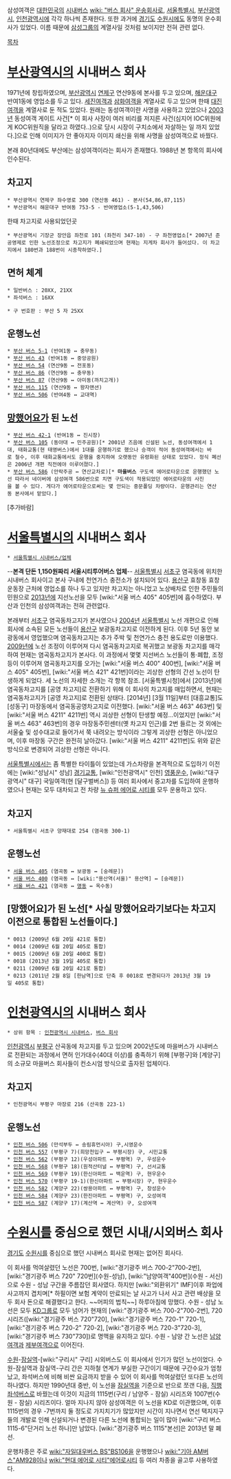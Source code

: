 삼성여객은 [[대한민국]]의 [[시내버스]] [[wiki: "버스 회사" 운송회사]]로, [[서울특별시]], [[부산광역시]], [[인천광역시]]에 각각 하나씩 존재한다. 또한 과거에 [[경기도]] [[수원시]]에도 동명의 운수회사가 있었다. 이름 때문에 [[삼성그룹]]의 계열사일 것처럼 보이지만 전혀 관련 없다.

[[목차]]

= [[부산광역시]]의 시내버스 회사 =
1971년에 창립하였으며, [[부산광역시]] [[연제구]] 연산9동에 본사를 두고 있으며, [[해운대구]] 반여1동에 영업소를 두고 있다. [[세진여객]]과 [[삼화여객]]을 계열사로 두고 있으며 한때 [[대진여객]]을 계열사로 둔 적도 있었다. 원래는 동성여객이란 사명을 사용하고 있었으나 [[2003년]] 동성여객 게이트 사건[* 이 회사 사장이 여러 비리를 저지른 사건(심지어 IOC위원에게 KOC위원직을 달라고 하였다..)으로 당시 시장이 구치소에서 자살하는 일 까지 있었다.]으로 인해 이미지가 안 좋아지자 이미지 쇄신을 위해 사명을 삼성여객으로 바꿨다. 

본래 80년대에도 부산에는 삼성여객이라는 회사가 존재했다. 1988년 본 항목의 회사에 인수된다.

== 차고지 ==
 * 부산광역시 연제구 좌수영로 300 (연산동 461) - 본사(54,86,87,115)
 * 부산광역시 해운대구 반여동 753-5 - 반여영업소(5-1,43,506)

한때 차고지로 사용되었던곳

 * 부산광역시 기장군 장안읍 좌천로 101 (좌천리 347-10) - 구 좌천영업소[* 2007년 준공영제로 인한 노선조정으로 차고지가 폐쇄되었으며 현재는 지게차 회사가 들어섰다. 이 차고지에서 180번과 188번이 시종착하였다.]

== 면허 체계 ==
 * 일반버스 : 20XX, 21XX
 * 좌석버스 : 16XX

 * 구 번호판 : 부산 5 자 25XX
== 운행노선 ==
 * [[부산 버스 5-1]] (반여1동 ↔ 충무동)
 * [[부산 버스 43]] (반여1동 ↔ 중앙공원)
 * [[부산 버스 54]] (연산9동 ↔ 전포동)
 * [[부산 버스 86]] (연산9동 ↔ 충무동)
 * [[부산 버스 87]] (연산9동 ↔ 아미동(까치고개))
 * [[부산 버스 115]] (연산9동 ↔ 왕자맨션)
 * [[부산 버스 506]] (반여4동 ↔ 교대역)

== [[망했어요]]가 된 노선 ==
 * [[부산 버스 42-1]] (반여1동 ↔ 진시장)
 * [[부산 버스 105]] (동아대 ↔ 민주공원)[* 2001년 즈음에 신설된 노선, 동성여객에서 1대, 태화교통(현 태영버스)에서 1대를 운행하기로 했으나 승객이 적어 동성여객에서는 바로 철수, 이후 태화교통에서도 운행을 중지하여 오랫동안 유령화된 상태로 있었다. 정식 폐선은 2006년 개편 직전에야 이루어졌다.]
 * [[부산 버스 586]] (안락주공 ↔ 연산교차로)[* '''마을버스''' 구도색 에어로타운으로 운행했던 노선 따라서 네이버에 삼성여객 586번으로 치면 구도색이 적용되었던 에어로타운의 사진을 볼 수 있다. 게다가 에어로타운으로써는 몇 안되는 중문폴딩 차량이다. 운행관리는 연산동 본사에서 맡았다.]
[추가바람]

= [[서울특별시]]의 시내버스 회사 =
 * [[서울특별시 시내버스/업체]]

--'''본격 단돈 1,150원짜리 서울시티투어버스 업체'''--
[[서울특별시]] [[서초구]] 염곡동에 위치한 시내버스 회사이고 본사 구내에 천연가스 충전소가 설치되어 있다. [[용산구]] 효창동 효창운동장 근처에 영업소를 하나 두고 있지만 차고지는 아니었고 노상배차로 인한 주민들의 민원으로 [[2013년]]에 지선노선을 모두 [wiki:"서울 버스 405" 405번]에 흡수하였다. 부산과 인천의 삼성여객과는 전혀 관련없다. 

본래부터 [[서초구]] 염곡동차고지가 본사였으나 [[2004년]] [[서울특별시]] 노선 개편으로 인해 회사에 소속된 모든 노선들이 [[용산구]] 보광동차고지로 이전하게 된다. 이후 5년 동안 보광동에서 영업했으며 염곡동차고지는 추가 주박 및 천연가스 충전 용도로만 이용했다. [[2009년]]에 노선 조정이 이루어져 다시 염곡동차고지로 복귀했고 보광동 차고지를 매각하여 현재는 염곡동차고지가 본사다. 이 과정에서 몇몇 지선버스 노선들이 통·폐합, 조정 등이 이루어져 염곡동차고지를 오가는 [wiki:"서울 버스 400" 400번], [wiki:"서울 버스 405" 405번], [wiki:"서울 버스 421" 421번]이라는 괴상한 선형의 간선 노선이 탄생하게 되었다. 세 노선의 자세한 소개는 각 항목 참조. [서울특별시청]에서 [2013년]에 염곡동차고지를 [공영 차고지]로 전환하기 위해 이 회사의 차고지를 매입하면서, 현재는 염곡동차고지가 [공영 차고지]로 전환된 상태다. [2014년] [3월 11일]부터 [대흥교통]도 [성동구] 마장동에서 염곡동공영차고지로 이전했다. [wiki:"서울 버스 463" 463번] 및 [wiki:"서울 버스 4211" 4211번] 역시 괴상한 선형이 탄생할 예정...이었지만 [wiki:"서울 버스 463" 463번]의 경우 마장동주민센터(옛 차고지 인근)를 2번 들르는 것 외에는 서울숲 및 성수대교로 들어가서 쭉 내려오는 방식이라 그렇게 괴상한 선형은 아니었으며, 이후 마장동 구간은 완전히 날아갔다. [wiki:"서울 버스 4211" 4211번]도 위와 같은 방식으로 변경되어 괴상한 선형은 아니다.

[[서울특별시]]에서는 좀 특별한 타이틀이 있었는데 가스차량을 본격적으로 도입하기 이전에는 [wiki:"성남시" 성남] [[경기교통]], [wiki:"인천광역시" 인천] [[영풍운수]], [wiki:"대구광역시" 대구] 국일여객(현 [달구벌버스]) 등 여러 회사에서 중고차를 도입하여 운행하였으나 현재는 모두 대차되고 전 차량 [[뉴 슈퍼 에어로 시티]]를 모두 운용하고 있다.
== 차고지 ==
 * 서울특별시 서초구 양재대로 254 (염곡동 300-1)

== 운행노선 ==
 * [[서울 버스 405]] (염곡동 ↔ 보광동 ↔ [숭례문])
 * [[서울 버스 400]] (염곡동 ↔ [wiki:"용산역(서울)" 용산역] ↔ [숭례문])
 * [[서울 버스 421]] (염곡동 ↔ [[명동]] ↔ 옥수동)
== [망했어요]가 된 노선[* 사실 망했어요라기보다는 차고지이전으로 통합된 노선들이다.] ==
 * 0013 (2009년 6월 20일 421로 통합)
 * 0014 (2009년 6월 20일 405로 통합)
 * 0015 (2009년 6월 20일 400로 통합)
 * 0018 (2013년 3월 19일 405로 통합)
 * 0211 (2009년 6월 20일 421로 통합)
 * 0213 (2011년 2월 8일 [한남역]으로 단축 후 0018로 변경되다가 2013년 3월 19일 405로 통합)
= [[인천광역시]]의 시내버스 회사 =

 * 상위 항목 : [[인천광역시 시내버스]], [[버스 회사]]

[[인천광역시]] [[부평구]] 산곡동에 차고지를 두고 있으며 2002년도에 마을버스가 시내버스로 전환되는 과정에서 면허 인가대수(40대 이상)를 충족하기 위해 [부평구]와 [계양구]의 소규모 마을버스 회사들이 컨소시엄 방식으로 출자된 업체이다.

== 차고지 ==
 * 인천광역시 부평구 마장로 216 (산곡동 223-1)

== 운행노선 ==
 * [[인천 버스 506]] (만석부두 ↔ 송림휴먼시아) 구,시영운수
 * [[인천 버스 557]] (부평구 7)(희망천입구 ↔ 부평시장) 구, 시민교통
 * [[인천 버스 562]] (부평구 12)(우성아파트 ↔ 부평역) 구, 우성운수
 * [[인천 버스 568]] (부평구 18)(원적산터널 ↔ 부평역) 구, 선서교통
 * [[인천 버스 569]] (부평구 19)(한신아파트 ↔ 백운역) 구, 현우운수
 * [[인천 버스 570]] (부평구 19-1)(한신아파트 ↔ 부평시장) 구, 현우운수
 * [[인천 버스 582]] (계양구 22)(쌍용아파트 ↔ 부평역) 구, 창성운수
 * [[인천 버스 584]] (계양구 23)(한진아파트 ↔ 부평역) 구, 오성여객
 * [[인천 버스 587]] (계양구 17)(계산역 ↔ 계산역) 구, 오성여객


= [[수원]]시를 중심으로 했던 시내/시외버스 회사 =
[[경기도]] [[수원시]]를 중심으로 했던 시내버스 회사로 현재는 없어진 회사다.

이 회사를 먹여살렸던 노선은 700번, [wiki:"경기광주 버스 700-2"700-2번], [wiki:"경기광주 버스 720" 720번](수원-성남), [wiki:"남양여객"400번](수원 - 서신)으로 수원 - 성남 구간을 주름잡던 회사였다. 하지만 [wiki:"외환위기" IMF]이후 파업에 사고까지 겹치며[* 하필이면 보험 계약이 만료되는 날 사고가 나서 사고 관련 배상을 모두 회사 돈으로 해결했다고 한다. ~~머피의 법칙~~] 하루아침에 망했다. 수원 - 성남 노선은 모두 [[KD그룹]]로 모두 넘어가 현재의 [wiki:"경기광주 버스 700-2"700-2번], 720 시리즈([wiki:"경기광주 버스 720"720], [wiki:"경기광주 버스 720-1" 720-1], [wiki:"경기광주 버스 720-2" 720-2], [wiki:"경기광주 버스 720-3"720-3], [wiki:"경기광주 버스 730"730])로 명맥을 유지하고 있다. 수원 - 남양 간 노선은 [[남양여객]]과 [[제부여객]]으로 이어진다.

[[수원]]-[[잠실역]]-[wiki:"구리시" 구리] 시외버스도 이 회사에서 인기가 많던 노선이었다. 수원-잠실역과 잠실역-구리 간은 지하철 연계가 부실한 구간이기 때문에 구간수요가 엄청났고, 좌석버스에 비해 비싼 요금까지 받을 수 있어 이 회사를 먹여살렸던 또다른 노선의 하나였다. 하지만 1990년대 중반, 이 노선을 [[잠실역]]을 기준으로 반으로 쪼갠 다음, [[직행좌석버스]]로 바꿨는데 이것이 지금의 1115번(구리 / 남양주 - 잠실) 시리즈와 1007번(수원 - 잠실) 시리즈이다. 얼마 지나지 않아 삼성여객은 이 노선을 KD로 이관했으며, 이후 1115번의 경우 -7번까지 둘 정도로 가지치기가 많았지만 시간이 지나면서 연선 택지지구들의 개발로 인해 신설되거나 변경된 다른 노선에 통합되는 일이 많아 [wiki:"구리 버스 1115-6"단거리 노선 하나]만 남았다. [wiki:"경기광주 버스 1115"본선]은 2013년 말 폐선.

운행차종은 주로 [[wiki:"자일대우버스 BS"BS106]]을 운행했으나 [[wiki:"기아 AM버스"AM928]]이나 [[wiki:"현대 에어로 시티"에어로시티]] 등 여러 차종을 골고루 사용하였다.

